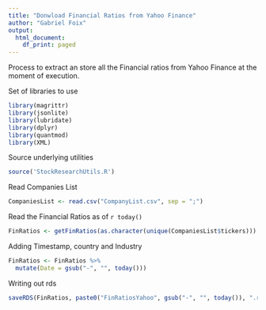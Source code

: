 ```yaml
---
title: "Donwload Financial Ratios from Yahoo Finance"
author: "Gabriel Foix"
output:
  html_document:
    df_print: paged
---
```


Process to extract an store all the Financial ratios from Yahoo Finance at the moment of execution.

Set of libraries to use
```r
library(magrittr)
library(jsonlite)
library(lubridate)
library(dplyr)
library(quantmod)
library(XML)

```


Source underlying utilities
```r
source('StockResearchUtils.R')
```

Read Companies List
```r
CompaniesList <- read.csv("CompanyList.csv", sep = ";")

```

Read the Financial Ratios as of `r today()`

```r
FinRatios <- getFinRatios(as.character(unique(CompaniesList$tickers)))
```

Adding Timestamp, country and Industry
```r
FinRatios <- FinRatios %>% 
  mutate(Date = gsub("-", "", today()))

```

Writing out rds
```r
saveRDS(FinRatios, paste0("FinRatiosYahoo", gsub("-", "", today()), ".rds"))
```

